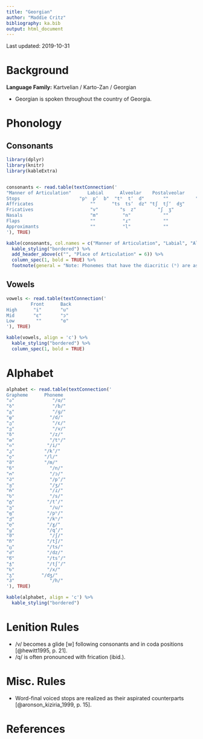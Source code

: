 ```yaml
---
title: "Georgian"
author: "Maddie Critz"
bibliography: ka.bib
output: html_document
---
```


Last updated: 2019-10-31

# Background

**Language Family:** Kartvelian / Karto-Zan / Georgian

* Georgian is spoken throughout the country of Georgia.

# Phonology

## Consonants

```r

library(dplyr)
library(knitr)
library(kableExtra)


consonants <- read.table(textConnection('
"Manner of Articulation"      Labial      Alveolar    Postalveolar       Velar       Uvular   Glottal   
Stops                      "pʰ  pʼ  b"  "tʰ  tʼ  d"       ""          "kʰ  kʼ  ɡ"     "q’"      ""
Affricates                     ""      "ts  tsʼ  dz" "tʃ  tʃʼ  dʒ"        ""          ""        ""
Fricatives                     "v"        "s  z"        "ʃ  ʒ"           "x  ɣ"       ""        "h"
Nasals                         "m"         "n"            ""              ""          ""        ""
Flaps                          ""          "ɾ"            ""              ""          ""        ""
Approximants                   ""          "l"            ""              ""          ""        ""
'), TRUE)

kable(consonants, col.names = c("Manner of Articulation", "Labial", "Alveolar", "Postalveolar", "Velar", "Uvular", "Glottal"), align = 'c') %>%
  kable_styling("bordered") %>%
  add_header_above(c("", "Place of Articulation" = 6)) %>%
  column_spec(1, bold = TRUE) %>%
  footnote(general = "Note: Phonemes that have the diacritic (ʰ) are aspirated and phonemes that have the diacritic (’) ejective.", general_title = "")
```

## Vowels

```r

vowels <- read.table(textConnection('
         Front      Back
High      "i"       "u"
Mid       "ɛ"       "ɔ"
Low        ""       "ɑ"
'), TRUE)

kable(vowels, align = 'c') %>%
  kable_styling("bordered") %>%
  column_spec(1, bold = TRUE)
```  

# Alphabet

```r

alphabet <- read.table(textConnection('
Grapheme      Phoneme  
"ა"		         "/ɑ/"
"ბ"		         "/b/"
"გ"		         "/ɡ/"
"დ"		        "/d/"
"ე"		         "/ɛ/"
"ვ"		         "/v/"
"ზ"		        "/z/"
"თ"		        "/tʰ/"
"ი"	           "/i/"
"კ"	          "/kʼ/"
"ლ"	          "/l/"
"მ"	          "/m/"
"ნ"		        "/n/"
"ო"		        "/ɔ/"
"პ"		        "/pʼ/"
"ჟ"		        "/ʒ/"
"რ"		        "/ɾ/"
"ს"		        "/s/"
"ტ"		       "/tʼ/"
"უ"		        "/u/"
"ფ"		       "/pʰ/"
"ქ"		       "/kʰ/"
"ღ"		       "/ɣ/"
"ყ"		       "/qʼ/"
"შ"		        "/ʃ/"
"ჩ"		       "/tʃ/"
"ც"		       "/ts/"
"ძ"		       "/dz/"
"წ"		       "/tsʼ/"
"ჭ"		       "/tʃʼ/"
"ხ"		       "/x/"
"ჯ"	         "/dʒ/"
"ჰ"		        "/h/"
'), TRUE)

kable(alphabet, align = 'c') %>%
  kable_styling("bordered")
```

# Lenition Rules

* /v/ becomes a glide [w] following consonants and in coda positions [@hewitt1995, p. 21].
* /q/ is often pronounced with frication (ibid.).

# Misc. Rules

* Word-final voiced stops are realized as their aspirated counterparts [@aronson_kiziria_1999, p. 15].

# References
